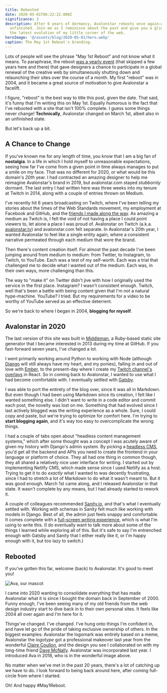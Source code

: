 ```yaml
---
title: Rebooted
date: 2020-05-01T06:22:22.000Z
significance: 3
description: After 6 years of dormancy, Avalonstar reboots once again—albeit
  unfinished. Join me as I reminisce about the past and give you a glimpse into
  the latest evolution of my little corner of the web.
heroImage: '@/assets/blog/2020-05-01/hero.webp'
caption: The May 1st Reboot's branding.
---
```



<Lead>

Lots of people will see the phrase "May 1st Reboot" and not know what it means. To paraphrase, the reboot [was a yearly event](https://youtube.com/watch?v=giG48VZlMdk) (that skipped a few years here and there) that gave designers a chance to participate in a global renewal of the creative web by simultaneously shutting down and relaunching their sites over the course of a month. My first "reboot" was in 2004, and it became a great source of motivation to give Avalonstar a facelift.

</Lead>

I figure, "reboot" is the best way to title this post, given the date. That said, it's funny that I'm writing this on May 1st. Equally humorous is the fact that I've rebooted with a site that isn't 100% complete. I guess some things never change! **Technically**, Avalonstar changed on March 1st, albeit also in an unfinished state.

But let's back up a bit.

## A Chance to Change

If you've known me for any length of time, you know that I am a big fan of **nostalgia**. In a life in which I hold myself to unreasonable expectations, seeing how far I've come from a given point in time always manages to put a smile on my face. That was no different for 2020, or what would be this domain's _20th_ year. I had contracted an amazing designer to help me reimagine Avalonstar's brand in 2019, but avalonstar.com stayed _stubbornly_ dormant. The last entry I had written here was three weeks into my tenure at Twitch in 2014, along with a couple of entries thrown on Medium.

I've recently hit 6 years broadcasting on Twitch, where I've been telling my stories about the times of the Web Standards movement, my employment at Facebook and GitHub, and the [friends I made along the way](https://twitter.com/sidebarcreative). As amazing a medium as Twitch is, I felt the void of not having a place I could point viewers to, let alone a place I was proud of. Avalonstar on Twitch (a.k.a. [avalonstar.tv](https://avalonstar.tv)) and avalonstar.com felt separate. In Avalonstar's 20th year, I wanted Avalonstar to feel like a single entity again, where a consistent narrative permeated through each medium that wore the brand.

Then there's content creation itself. For almost the past decade I've been jumping around from medium to medium: from Twitter, to Instagram, to Twitch, to YouTube. Each was a test of my self-worth. Each was a trial that challenged me to decide what I wanted out of the medium. Each was, in their own ways, more challenging than this.

The way to "make it" on Twitter didn't jive with how I originally used the service in the first place. Instagram? I wasn't consistent enough. Twitch, well that's been a battle with being content given that I'm not a natural hype-machine. YouTube? I tried. But my requirements for a video to be worthy of YouTube served as an effective deterrent.

So we're back to where I began in 2004, **blogging for myself**.

## Avalonstar in 2020

The last version of this site was built in [Middleman](https://middlemanapp.com/), a Ruby-based static site generator that I became interested in 2013 during my time at GitHub. If you fast-forward seven years, I've changed a lot.

I went primarily working around Python to working with Node (although [Django](https://www.djangoproject.com/) will still always have my heart, and my ponies), falling in and out of love with [Ember](https://emberjs.com/), to the present-day where I create my [Twitch channel's overlays](https://github.com/avalonstar/synthavln) in React. So in coming back to Avalonstar, I wanted to use what I had become comfortable with. I eventually settled with [Gatsby](https://www.gatsbyjs.org/).

I was able to port the entirety of the blog over, since it was all in Markdown. But even though I had been using Markdown since its creation, I felt like I wanted something else. I didn't want to write in a code editor and commit each post, the novelty was lost on me. Something that had evolved since I last actively blogged was the writing experience as a whole. Sure, I could copy and paste, but we're trying to optimize for comfort here. I'm trying to **start blogging again**, and it's way too easy to overcomplicate the wrong things.

I had a couple of tabs open about "headless content management systems," which after some thought was a concept I was acutely aware of given my history with Django's admin system. By picking a [headless CMS](https://headlesscms.org/), you'd get all the backend and APIs you need to create the frontend in your language or platform of choice. They all had one thing in common though, they all shared a relatively nice user interface for writing. I started out by implementing Netlify CMS, which made sense since I used Netlify as a host. Trying to get it to do _exactly_ what I wanted to was decently frustrating, since I had to stretch a lot of Markdown to do what it wasn't meant to. But it was good enough. March 1st came along, and I released Avalonstar in that state. It wasn't complete by any means, but I had already started to rework it.

A couple of colleagues recommended [Sanity.io](https://www.sanity.io/), and that's what I eventually settled with. Working with schemas in Sanity felt much like working with models in Django. Best of all, the admin just feels snappy and comfortable. It comes complete with a [full-screen writing experience](https://www.sanity.io/docs/sanity-studio), which is what I'm using to write this. (I do eventually want to talk more about some of the things I learned while exploring all of this. But it's safe to say I'm entrenched enough with Gatsby and Sanity that I either really like it, or I'm happy enough with it, but too lazy to switch.)

## Rebooted

If you've gotten this far, welcome (back) to Avalonstar. It's good to meet you!

<Image src="2020-05-01/ava.webp" alt="Ava, our mascot" caption="“Twenty years of Avalonstar” featuring Ava" />

I came into 2020 wanting to consolidate everything that has made Avalonstar what it is since I bought the domain back in September of 2000. Funny enough, I've been seeing many of my old friends from the web design industry start to dive back in to their own personal sites. It feels like 2004 all over again and I'm here for it.

Things've changed. I've changed. I've hung onto things I'm confident in, and have let go of the pride of taking exclusive ownership of others. In the biggest examples: Avalonstar the logomark was entirely based on a meme, Avalonstar the _logotype_ got a professional makeover last year from the wonderful [Claire Coullon](http://www.coullon.com/), and the design you see I collaborated on with my long-time friend [Dave McNally](http://davemc.me). Avalonstar was incorporated last year. I introduced Ava in 2018, who is in the wonderful image above.

No matter when we've met in the past 20 years, there's a lot of catching up we have to do. I look forward to being back around here, after coming full-circle from where I started.

Oh! And happy #May1Reboot.
